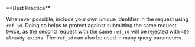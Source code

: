 <Tip>
**Best Practice**

Whenever possible, include your own unique identifier in the request using `ref_id`.
Doing so helps to protect against submitting the same request twice, as the second request with the same `ref_id` will be rejected with `409 already exists`.
The `ref_id` can also be used in many query parameters.
</Tip>